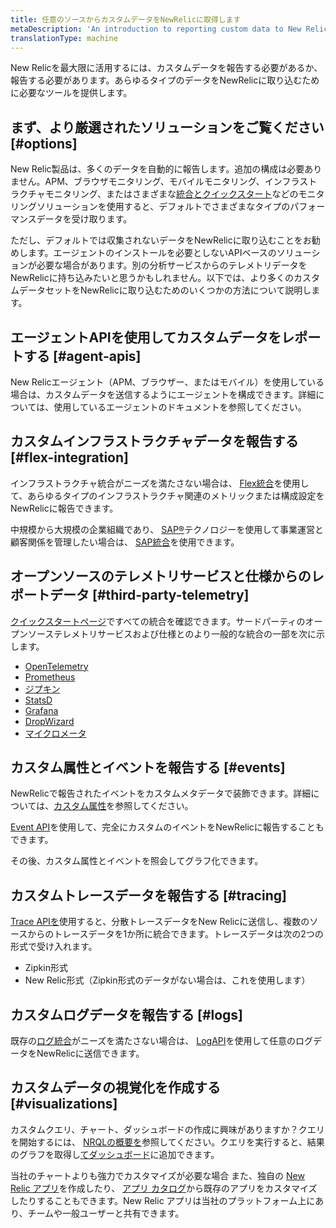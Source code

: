 ```yaml
---
title: 任意のソースからカスタムデータをNewRelicに取得します
metaDescription: 'An introduction to reporting custom data to New Relic: why you''d want to do that, and how to start.'
translationType: machine
---
```


New Relicを最大限に活用するには、カスタムデータを報告する必要があるか、報告する必要があります。あらゆるタイプのデータをNewRelicに取り込むために必要なツールを提供します。

## まず、より厳選されたソリューションをご覧ください [#options]

New Relic製品は、多くのデータを自動的に報告します。追加の構成は必要ありません。APM、ブラウザモニタリング、モバイルモニタリング、インフラストラクチャモニタリング、またはさまざまな[統合とクイックスタート](https://newrelic.com/instant-observability)などのモニタリングソリューションを使用すると、デフォルトでさまざまなタイプのパフォーマンスデータを受け取ります。

ただし、デフォルトでは収集されないデータをNewRelicに取り込むことをお勧めします。エージェントのインストールを必要としないAPIベースのソリューションが必要な場合があります。別の分析サービスからのテレメトリデータをNewRelicに持ち込みたいと思うかもしれません。以下では、より多くのカスタムデータセットをNewRelicに取り込むためのいくつかの方法について説明します。

## エージェントAPIを使用してカスタムデータをレポートする [#agent-apis]

New Relicエージェント（APM、ブラウザー、またはモバイル）を使用している場合は、カスタムデータを送信するようにエージェントを構成できます。詳細については、使用しているエージェントのドキュメントを参照してください。

## カスタムインフラストラクチャデータを報告する [#flex-integration]

インフラストラクチャ統合がニーズを満たさない場合は、 [Flex統合](/docs/integrations/host-integrations/host-integrations-list/flex-integration-tool-build-your-own-integration)を使用して、あらゆるタイプのインフラストラクチャ関連のメトリックまたは構成設定をNewRelicに報告できます。

中規模から大規模の企業組織であり、 [SAP®](https://www.sap.com/)テクノロジーを使用して事業運営と顧客関係を管理したい場合は、 [SAP統合](/docs/data-apis/custom-data/sap-integration)を使用できます。

## オープンソースのテレメトリサービスと仕様からのレポートデータ [#third-party-telemetry]

[クイックスタートページ](https://newrelic.com/instant-observability)ですべての統合を確認できます。サードパーティのオープンソーステレメトリサービスおよび仕様とのより一般的な統合の一部を次に示します。

* [OpenTelemetry](/docs/more-integrations/open-source-telemetry-integrations/opentelemetry/introduction-opentelemetry-new-relic)
* [Prometheus](/docs/infrastructure/prometheus-integrations/get-started/send-prometheus-metric-data-new-relic)
* [ジプキン](/docs/distributed-tracing/trace-api/report-zipkin-format-traces-trace-api)
* [StatsD](/docs/more-integrations/open-source-telemetry-integrations/statsd/statsd-monitoring-integration)
* [Grafana](/docs/more-integrations/grafana-integrations/get-started/grafana-support-prometheus-promql)
* [DropWizard](/docs/more-integrations/open-source-telemetry-integrations/dropwizard/dropwizard-reporter)
* [マイクロメータ](/docs/more-integrations/open-source-telemetry-integrations/micrometer/micrometer-metrics-registry)

## カスタム属性とイベントを報告する [#events]

NewRelicで報告されたイベントをカスタムメタデータで装飾できます。詳細については、[カスタム属性](/docs/data-apis/custom-data/custom-events/collect-custom-attributes)を参照してください。

[Event API](/docs/data-apis/ingest-apis/event-api/introduction-event-api)を使用して、完全にカスタムのイベントをNewRelicに報告することもできます。

その後、カスタム属性とイベントを照会してグラフ化できます。

## カスタムトレースデータを報告する [#tracing]

[Trace APIを](/docs/distributed-tracing/trace-api/introduction-trace-api)使用すると、分散トレースデータをNew Relicに送信し、複数のソースからのトレースデータを1か所に統合できます。トレースデータは次の2つの形式で受け入れます。

* Zipkin形式
* New Relic形式（Zipkin形式のデータがない場合は、これを使用します）

## カスタムログデータを報告する [#logs]

既存の[ログ統合](/docs/logs/get-started/get-started-log-management)がニーズを満たさない場合は、 [LogAPI](/docs/logs/log-api/introduction-log-api)を使用して任意のログデータをNewRelicに送信できます。

## カスタムデータの視覚化を作成する [#visualizations]

カスタムクエリ、チャート、ダッシュボードの作成に興味がありますか？クエリを開始するには、 [NRQLの概要を](/docs/query-your-data/nrql-new-relic-query-language/get-started/introduction-nrql-new-relics-query-language)参照してください。クエリを実行すると、結果のグラフを取得し[てダッシュボード](/docs/query-your-data/explore-query-data/dashboards/introduction-dashboards)に追加できます。

当社のチャートよりも強力でカスタマイズが必要な場合 <InlinePopover type="dashboards"/>また、独自の [New Relic アプリ](/docs/new-relic-one/use-new-relic-one/build-new-relic-one/new-relic-one-build-your-own-custom-new-relic-one-application)を作成したり、 [アプリ カタログ](https://opensource.newrelic.com/nerdpacks)から既存のアプリをカスタマイズしたりすることもできます。New Relic アプリは当社のプラットフォーム上にあり、チームや一般ユーザーと共有できます。